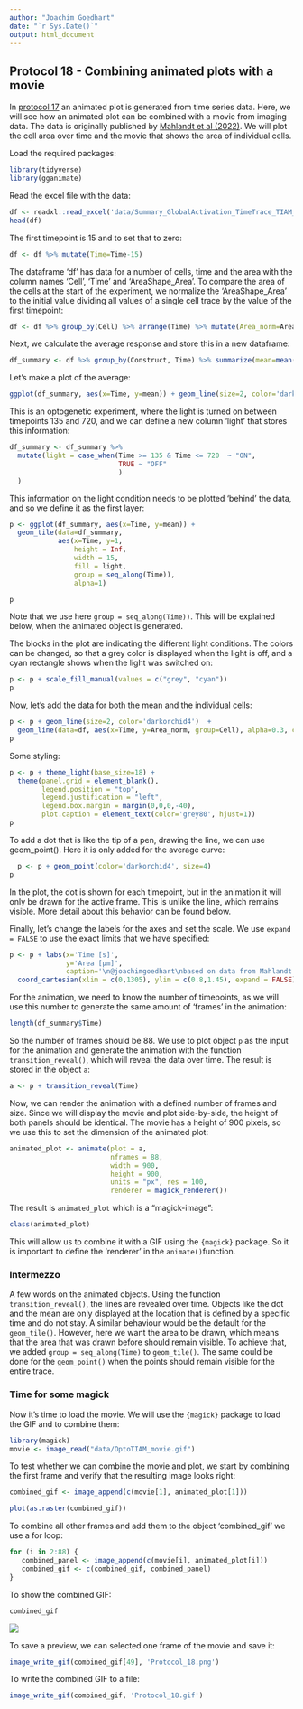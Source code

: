 ```yaml
---
author: "Joachim Goedhart"
date: "`r Sys.Date()`"
output: html_document
---
```


## Protocol 18 - Combining animated plots with a movie {#protocol-18}

In [protocol 17](#protocol-17) an animated plot is generated from time series data. Here, we will see how an animated plot can be combined with a movie from imaging data. The data is originally published by [Mahlandt et al (2022)](https://www.biorxiv.org/content/10.1101/2022.10.17.512253v1). We will plot the cell area over time and the movie that shows the area of individual cells.

Load the required packages:

```r
library(tidyverse)
library(gganimate)

```

Read the excel file with the data:

```r
df <- readxl::read_excel('data/Summary_GlobalActivation_TimeTrace_TIAM_01.xlsx')
head(df)
```

The first timepoint is 15 and to set that to zero:

```r
df <- df %>% mutate(Time=Time-15)
```

The dataframe 'df' has data for a number of cells, time and the area with the column names 'Cell', 'Time' and 'AreaShape_Area'. To compare the area of the cells at the start of the experiment, we normalize the 'AreaShape_Area' to the initial value dividing all values of a single cell trace by the value of the first timepoint:

```r
df <- df %>% group_by(Cell) %>% arrange(Time) %>% mutate(Area_norm=AreaShape_Area/AreaShape_Area[1]) %>% ungroup()
```

Next, we calculate the average response and store this in a new dataframe:

```r
df_summary <- df %>% group_by(Construct, Time) %>% summarize(mean=mean(Area_norm))
```

Let's make a plot of the average:

```r
ggplot(df_summary, aes(x=Time, y=mean)) + geom_line(size=2, color='darkorchid4') 
```

This is an optogenetic experiment, where the light is turned on between timepoints 135 and 720, and we can define a new column 'light' that stores this information:

```r
df_summary <- df_summary %>%
  mutate(light = case_when(Time >= 135 & Time <= 720  ~ "ON",
                           TRUE ~ "OFF"
                           )
  )
```

This information on the light condition needs to be plotted 'behind' the data, and so we define it as the first layer:

```r
p <- ggplot(df_summary, aes(x=Time, y=mean)) +
  geom_tile(data=df_summary,
            aes(x=Time, y=1,
                height = Inf,
                width = 15,
                fill = light,
                group = seq_along(Time)),
                alpha=1)

p
```

Note that we use here `group = seq_along(Time))`. This will be explained below, when the animated object is generated.

The blocks in the plot are indicating the different light conditions. The colors can be changed, so that a grey color is displayed when the light is off, and a cyan rectangle shows when the light was switched on:

```r
p <- p + scale_fill_manual(values = c("grey", "cyan"))
p
```

Now, let's add the data for both the mean and the individual cells:

```r
p <- p + geom_line(size=2, color='darkorchid4')  +
  geom_line(data=df, aes(x=Time, y=Area_norm, group=Cell), alpha=0.3, color='darkorchid4')
p
```

Some styling:

```r
p <- p + theme_light(base_size=18) +
  theme(panel.grid = element_blank(),
        legend.position = "top",
        legend.justification = "left",
        legend.box.margin = margin(0,0,0,-40),
        plot.caption = element_text(color='grey80', hjust=1))
p
```

To add a dot that is like the tip of a pen, drawing the line, we can use geom_point(). Here it is only added for the average curve:

```r
  p <- p + geom_point(color='darkorchid4', size=4)
p
```

In the plot, the dot is shown for each timepoint, but in the animation it will only be drawn for the active frame. This is unlike the line, which remains visible. More detail about this behavior can be found below.

Finally, let's change the labels for the axes and set the scale. We use `expand = FALSE` to use the exact limits that we have specified:

```r
p <- p + labs(x='Time [s]',
              y='Area [µm]',
              caption='\n@joachimgoedhart\nbased on data from Mahlandt et al., DOI: 10.1101/2022.10.17.512253') +
  coord_cartesian(xlim = c(0,1305), ylim = c(0.8,1.45), expand = FALSE)
```

For the animation, we need to know the number of timepoints, as we will use this number to generate the same amount of 'frames' in the animation:

```r
length(df_summary$Time)
```

So the number of frames should be 88. We use to plot object `p` as the input for the animation and generate the animation with the function `transition_reveal()`, which will reveal the data over time. The result is stored in the object `a`:

```r
a <- p + transition_reveal(Time)
```

Now, we can render the animation with a defined number of frames and size. Since we will display the movie and plot side-by-side, the height of both panels should be identical. The movie has a height of 900 pixels, so we use this to set the dimension of the animated plot:

```r
animated_plot <- animate(plot = a,
                         nframes = 88,
                         width = 900,
                         height = 900,
                         units = "px", res = 100,
                         renderer = magick_renderer())
```

The result is `animated_plot` which is a "magick-image":

```r
class(animated_plot)
```

This will allow us to combine it with a GIF using the `{magick}` package. So it is important to define the 'renderer' in the `animate()`function.

### Intermezzo

A few words on the animated objects. Using the function `transition_reveal()`, the lines are revealed over time. Objects like the dot and the mean are only displayed at the location that is defined by a specific time and do not stay. A similar behaviour would be the default for the `geom_tile()`. However, here we want the area to be drawn, which means that the area that was drawn before should remain visible. To achieve that, we added `group = seq_along(Time)` to `geom_tile()`. The same could be done for the `geom_point()` when the points should remain visible for the entire trace.

### Time for some magick

Now it's time to load the movie. We will use the `{magick}` package to load the GIF and to combine them:

```r
library(magick)
movie <- image_read("data/OptoTIAM_movie.gif")
```

To test whether we can combine the movie and plot, we start by combining the first frame and verify that the resulting image looks right:

```r
combined_gif <- image_append(c(movie[1], animated_plot[1]))

plot(as.raster(combined_gif))
```

To combine all other frames and add them to the object 'combined_gif' we use a for loop:

```r
for (i in 2:88) {
   combined_panel <- image_append(c(movie[i], animated_plot[i]))
   combined_gif <- c(combined_gif, combined_panel)
}
```

To show the combined GIF:

```r
combined_gif
```

![](https://raw.githubusercontent.com/JoachimGoedhart/DataViz-protocols/main/Protocols/Protocol_18.gif)

To save a preview, we can selected one frame of the movie and save it:

```r
image_write_gif(combined_gif[49], 'Protocol_18.png')
```

To write the combined GIF to a file:

```r
image_write_gif(combined_gif, 'Protocol_18.gif')
```


